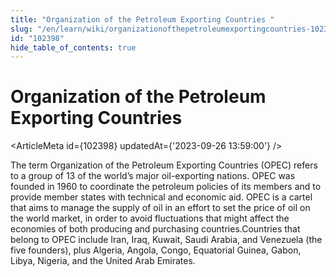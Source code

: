 ```yaml
---
title: "Organization of the Petroleum Exporting Countries "
slug: "/en/learn/wiki/organizationofthepetroleumexportingcountries-102398"
id: "102398"
hide_table_of_contents: true
---
```



# Organization of the Petroleum Exporting Countries 

<ArticleMeta id={102398} updatedAt={'2023-09-26 13:59:00'} />
<div className='border-solid border-b border-t-0 my-4 border-[var(--ifm-color-gray-300)]' />

The term Organization of the Petroleum Exporting Countries (OPEC) refers to a group of 13 of the world’s major oil-exporting nations. OPEC was founded in 1960 to coordinate the petroleum policies of its members and to provide member states with technical and economic aid. OPEC is a cartel that aims to manage the supply of oil in an effort to set the price of oil on the world market, in order to avoid fluctuations that might affect the economies of both producing and purchasing countries.Countries that belong to OPEC include Iran, Iraq, Kuwait, Saudi Arabia, and Venezuela (the five founders), plus Algeria, Angola, Congo, Equatorial Guinea, Gabon, Libya, Nigeria, and the United Arab Emirates.
